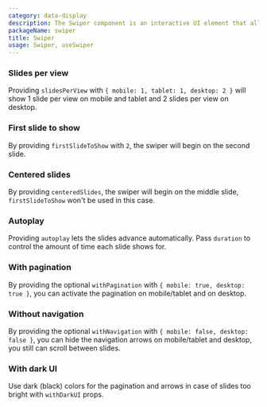 ```yaml
---
category: data-display
description: The Swiper component is an interactive UI element that allows users to navigate through a series of content panels or images by swiping left or right. It provides a smooth and responsive experience for browsing content, making it ideal for image galleries, slideshows, and mobile interfaces. This component enhances user engagement by enabling intuitive and fluid navigation.
packageName: swiper
title: Swiper
usage: Swiper, useSwiper
---
```


### Slides per view

Providing `slidesPerView` with `{ mobile: 1, tablet: 1, desktop: 2 }` will show 1 slide per view on mobile and tablet and 2 slides per view on desktop.

<div data-playground="slides-per-view.tsx" data-component="Swiper"></div>

### First slide to show

By providing `firstSlideToShow` with `2`, the swiper will begin on the second slide.

<div data-playground="first.tsx" data-component="Swiper"></div>

### Centered slides

By providing `centeredSlides`, the swiper will begin on the middle slide, `firstSlideToShow` won't be used in this case.

<div data-playground="centered.tsx" data-component="Swiper"></div>

### Autoplay

Providing `autoplay` lets the slides advance automatically. Pass `duration` to control the amount of time each slide shows for.

<div data-playground="autoplay.tsx" data-component="Swiper"></div>

### With pagination

By providing the optional `withPagination` with `{ mobile: true, desktop: true }`, you can activate the pagination on mobile/tablet and on desktop.

<div data-playground="pagination.tsx" data-component="Swiper"></div>

### Without navigation

By providing the optional `withNavigation` with `{ mobile: false, desktop: false }`, you can hide the navigation arrows on mobile/tablet and desktop, you still can scroll between slides.

<div data-playground="no-navigation.tsx" data-component="Swiper"></div>

### With dark UI

Use dark (black) colors for the pagination and arrows in case of slides too bright with `withDarkUI` props.

<div data-playground="dark.tsx" data-component="Swiper"></div>
